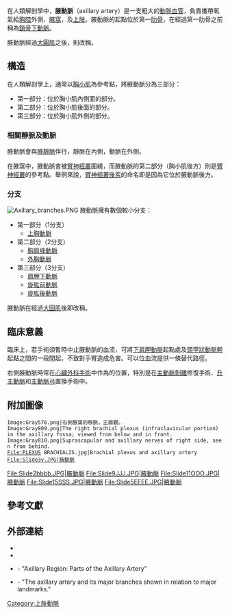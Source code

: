 {{Infobox artery
| Name        = 腋動脈
| Latin       = arteria axillaris
| Image       = Axillary limits.PNG
| Caption     = '''腋動脈'''及其分支，右上肢正面觀，上下界如標示。
| Image2      = Pectoralis minor.svg
| Caption2    = [[胸小肌|胸小肌]]為腋動脈的分區基準。
| BranchFrom  = [[鎖骨下動脈|鎖骨下動脈]]
| BranchTo    = {{le|上胸動脈|Superior thoracic artery}}<br>{{le|胸肩峰動脈|Thoracoacromial artery}}<br>{{le|外胸動脈|Lateral thoracic artery}}<br>{{le|下肩胛動脈|Subscapular artery}}<br>{{le|旋肱前動脈|Anterior circumflex humeral artery}}<br>{{le|旋肱後動脈|Posterior circumflex humeral artery}}<br>主幹則由{{le|肱動脈|brachial artery}}延續
| Vein        = [[腋靜脈|腋靜脈]]
| Supplies    = [[腋窩|腋窩]]
<!--
| GraySubject = 149
| GrayPage    = 586
| MeshName    = Axillary+Artery
| MeshNumber  = A07.231.114.085
| DorlandsPre = a_61
| DorlandsSuf = 12153528
-->
}}
在人類解剖學中，'''腋動脈'''（axillary artery）是一支粗大的[[動脈|動脈]][[血管|血管]]，負責攜帶氧氣給[[胸腔|胸腔]]外側、[[腋窩|腋窩]]，及[[上肢|上肢]]。腋動脈的起點位於第一[[肋骨|肋骨]]，在經過第一肋骨之前稱為[[鎖骨下動脈|鎖骨下動脈]]。

腋動脈經過[[大圓肌|大圓肌]]之後，則改稱{{le|肱動脈|brachial artery}}。

==構造==
在人類解剖學上，通常以[[胸小肌|胸小肌]]為參考點，將腋動脈分為三部分：
 
* 第一部分：位於胸小肌內側面的部分。
* 第二部分：位於胸小肌後面的部分。
* 第三部分：位於胸小肌外側的部分。

===相關靜脈及動脈===
腋動脈會與[[腋靜脈|腋靜脈]]伴行，靜脈在內側，動脈在外側。

在腋窩中，腋動脈會被[[臂神經叢|臂神經叢]]圍繞，而腋動脈的第二部分（胸小肌後方）則是[[臂神經叢|臂神經叢]]的參考點。舉例來說，[[臂神經叢後索|臂神經叢後索]]的命名即是因為它位於腋動脈後方。

===分支===
[[File:Axillary_branches.PNG|thumb]]
腋動脈擁有數個較小分支：

* 第一部分（1分支）
** [[上胸動脈|上胸動脈]]
* 第二部分（2分支）
** [[胸肩峰動脈|胸肩峰動脈]]
** [[外胸動脈|外胸動脈]]
* 第三部分（3分支）
** [[肩胛下動脈|肩胛下動脈]]
** [[旋肱前動脈|旋肱前動脈]]
** [[旋肱後動脈|旋肱後動脈]]

腋動脈在經過[[大圓肌|大圓肌]]後即改稱{{le|肱動脈|brachial artery}}。

==臨床意義==

臨床上，若手術須暫時中止腋動脈的血流，可將[[下肩胛動脈|下肩胛動脈]]起點處及[[頭甲狀動脈幹|頭甲狀動脈幹]]起點之間的一段閉起，不致對手臂造成危害。{{le|肩胛動脈吻合|Scapular anastomosis}}可以位血流提供一條替代路徑。

右側腋動脈時常在[[心臟外科手術|心臟外科手術]]中作為{{le|留置導管|cannula}}的位置，特別是在[[主動脈剝離|主動脈剝離]]修復手術、[[升主動脈|升主動脈]]和[[主動脈弓|主動脈弓]]置換手術中。

==附加圖像==
<gallery>
 Image:Gray576.png|右側腋窩的靜脈，正面觀。
 Image:Gray809.png|The right brachial plexus (infraclavicular portion) in the axillary fossa; viewed from below and in front. 
 Image:Gray810.png|Suprascapular and axillary nerves of right side, seen from behind.
 File:PLEXUS BRACHIALIS.jpg|Brachial plexus and axillary artery
 File:Slide3v.JPG|腋動脈
File:Slide2bbbb.JPG|腋動脈
File:Slide9JJJ.JPG|腋動脈
File:Slide11OOO.JPG|腋動脈
File:Slide15SSS.JPG|腋動脈
File:Slide5EEEE.JPG|腋動脈
</gallery>

==參考文獻==
<references/>

==外部連結==
{{Commonscat|Arteria axillaris}}
* {{NormanAnatomy|lesson3axillaryart&vein}}
* {{DukeOrtho|Axillary_artery}}
* {{SUNYAnatomyLabs|05|06|01|01}} - "Axillary Region: Parts of the Axillary Artery"
* {{SUNYAnatomyFigs|05|04|01}} - "The axillary artery and its major branches shown in relation to major landmarks."

{{Arteries of upper limbs}}

[[Category:上肢動脈|Category:上肢動脈]]